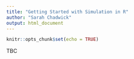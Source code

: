 ```yaml
---
title: "Getting Started with Simulation in R"
author: "Sarah Chadwick"
output: html_document
---
```


```r
knitr::opts_chunk$set(echo = TRUE)
```

TBC